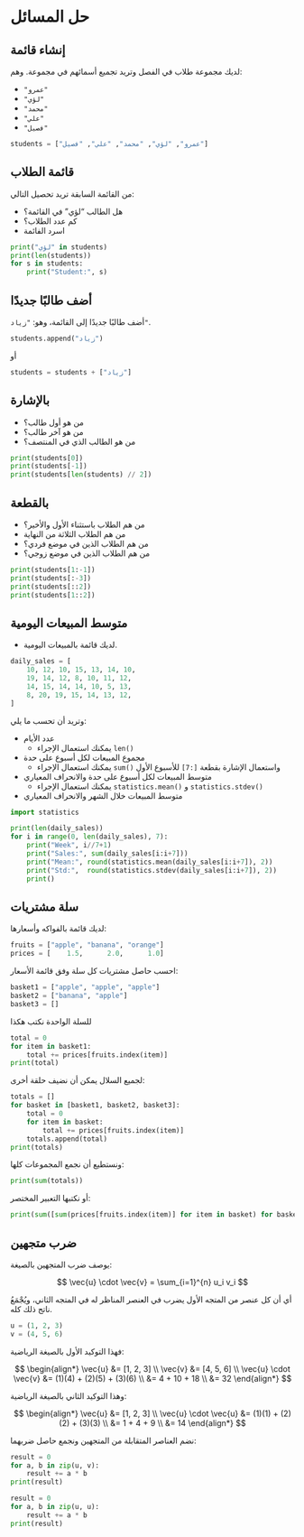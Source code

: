 # حل المسائل {.unnumbered}

## إنشاء قائمة

لديك مجموعة طلاب في الفصل وتريد تجميع أسمائهم في مجموعة. وهم:

- `"عمرو"`
- `"لؤي"`
- `"محمد"`
- `"علي"`
- `"فصيل"`

```python
students = ["عمرو", "لؤي", "محمد", "علي", "فصيل"]
```

## قائمة الطلاب

من القائمة السابقة تريد تحصيل التالي:

- هل الطالب "لؤي" في القائمة؟
- كم عدد الطلاب؟
- اسرد الفائمة

```python
print("لؤي" in students)
print(len(students))
for s in students:
    print("Student:", s)
```

## أضف طالبًا جديدًا

أضف طالبًا جديدًا إلى القائمة، وهو: `"زياد"`.

```python
students.append("زياد")
```

أو

```python
students = students + ["زياد"]
```

## بالإشارة

- من هو أول طالب؟
- من هو آخر طالب؟
- من هو الطالب الذي في المنتصف؟

```python
print(students[0])
print(students[-1])
print(students[len(students) // 2])
```

## بالقطعة

- من هم الطلاب باستثناء الأول والأخير؟
- من هم الطلاب الثلاثة من النهاية
- من هم الطلاب الذين في موضع فردي؟
- من هم الطلاب الذين في موضع زوجي؟

```python
print(students[1:-1])
print(students[:-3])
print(students[::2])
print(students[1::2])
```

## متوسط المبيعات اليومية

- لديك قائمة بالمبيعات اليومية.

```python
daily_sales = [
    10, 12, 10, 15, 13, 14, 10,
    19, 14, 12, 8, 10, 11, 12,
    14, 15, 14, 14, 10, 5, 13,
    8, 20, 19, 15, 14, 13, 12,
]
```

وتريد أن تحسب ما يلي:

- عدد الأيام
    - يمكنك استعمال الإجراء `len()`
- مجموع المبيعات لكل أسبوع على حدة
    - يمكنك استعمال الإجراء `sum()` واستعمال الإشارة بقطعة `[:7]` للأسبوع الأول
- متوسط المبيعات لكل أسبوع على حدة والانحراف المعياري
    - يمكنك استعمال الإجراء `statistics.mean()` و `statistics.stdev()`
- متوسط المبيعات خلال الشهر والانحراف المعياري

```python
import statistics

print(len(daily_sales))
for i in range(0, len(daily_sales), 7):
    print("Week", i//7+1)
    print("Sales:", sum(daily_sales[i:i+7]))
    print("Mean:", round(statistics.mean(daily_sales[i:i+7]), 2))
    print("Std:",  round(statistics.stdev(daily_sales[i:i+7]), 2))
    print()
```

## سلة مشتريات

لديك قائمة بالفواكه وأسعارها:

```python
fruits = ["apple", "banana", "orange"]
prices = [    1.5,      2.0,      1.0]
```

احسب حاصل مشتريات كل سلة وفق قائمة الأسعار:

```python
basket1 = ["apple", "apple", "apple"]
basket2 = ["banana", "apple"]
basket3 = []
```

للسلة الواحدة نكتب هكذا

```python
total = 0
for item in basket1:
    total += prices[fruits.index(item)]
print(total)
```

لجميع السلال يمكن أن نضيف حلقة أخرى:

```python
totals = []
for basket in [basket1, basket2, basket3]:
    total = 0
    for item in basket:
        total += prices[fruits.index(item)]
    totals.append(total)
print(totals)
```

ونستطيع أن نجمع المجموعات كلها:

```python
print(sum(totals))
```

أو نكتبها التعبير المختصر:

```python
print(sum([sum(prices[fruits.index(item)] for item in basket) for basket in [basket1, basket2, basket3]]))
```

## ضرب متجهين

يوصف ضرب المتجهين بالصيغة:

$$
\vec{u} \cdot \vec{v} = \sum_{i=1}^{n} u_i v_i
$$

أي أن كل عنصر من المتجه الأول يضرب في العنصر المناظر له في المتجه الثاني، ويُجْمَعُ ناتج ذلك كله.

```python
u = (1, 2, 3)
v = (4, 5, 6)
```

فهذا التوكيد الأول بالصيغة الرياضية:

$$
\begin{align*}
\vec{u} &= [1, 2, 3] \\
\vec{v} &= [4, 5, 6] \\
\vec{u} \cdot \vec{v} &= (1)(4) + (2)(5) + (3)(6) \\
                     &= 4 + 10 + 18 \\
                     &= 32
\end{align*}
$$

وهذا التوكيد الثاني بالصيغة الرياضية:

$$
\begin{align*}
\vec{u} &= [1, 2, 3] \\
\vec{u} \cdot \vec{u} &= (1)(1) + (2)(2) + (3)(3) \\
                     &= 1 + 4 + 9 \\
                     &= 14
\end{align*}
$$

نضم العناصر المتقابلة من المتجهين ونجمع حاصل ضربهما:

```python
result = 0
for a, b in zip(u, v):
    result += a * b
print(result)
```

```python
result = 0
for a, b in zip(u, u):
    result += a * b
print(result)
```